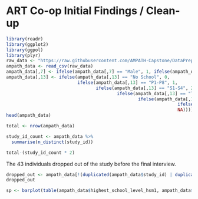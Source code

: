 # ART Co-op Initial Findings / Clean-up

```r
library(readr)
library(ggplot2)
library(ggpol)
library(plyr)
raw_data <- "https://raw.githubusercontent.com/AMPATH-Capstone/DataPrep/master/Original-Data/artcoops.csv" 
ampath_data <- read_csv(raw_data)
ampath_data[,7] <- ifelse(ampath_data[,7] == "Male", 1, ifelse(ampath_data[,7] == "Female", 0, NA))
ampath_data[,13] <- ifelse(ampath_data[,13] == "No School", 0, 
                           ifelse(ampath_data[,13] == "P1-P8", 1,
                                  ifelse(ampath_data[,13] == "S1-S4", 2,
                                          ifelse(ampath_data[,13] == "Tertiary/Vocational", 3,
                                                  ifelse(ampath_data[,13] == "University", 4, 
                                                                 ifelse(ampath_data[,13] == "Post-graduate", 5, 
                                                                 NA))))))
head(ampath_data)

```
```r
total <- nrow(ampath_data)

study_id_count <- ampath_data %>%
  summarise(n_distinct(study_id))

total-(study_id_count * 2)

```
The 43 individuals dropped out of the study before the final interview. 

```r
dropped_out <- ampath_data[!(duplicated(ampath_data$study_id) | duplicated(ampath_data$study_id, fromLast = TRUE)), ] 
dropped_out
```


```r
sp <- barplot(table(ampath_data$highest_school_level_hsm1, ampath_data$sex_hsm1),legend=c("P1-P8","S1-S4","Tertiary/Vocational","University","Post-Graduate"),main="Highest Level of Educational Attainment for Household Member 1",xlab = "Sex (0 = Male, 1 = Female)",ylab="Count", ylim=c(0,200))
```



